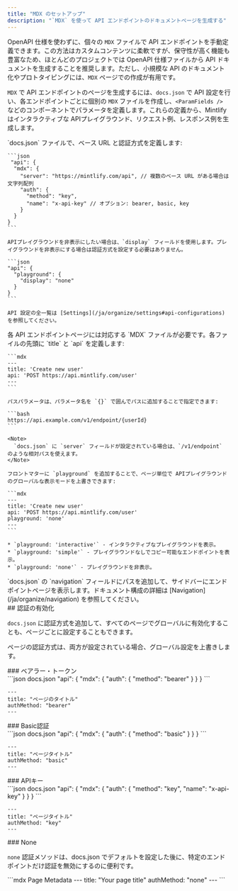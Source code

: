 ```yaml
---
title: "MDX のセットアップ"
description: "`MDX` を使って API エンドポイントのドキュメントページを生成する"
---
```


OpenAPI 仕様を使わずに、個々の `MDX` ファイルで API エンドポイントを手動定義できます。この方法はカスタムコンテンツに柔軟ですが、保守性が高く機能も豊富なため、ほとんどのプロジェクトでは OpenAPI 仕様ファイルから API ドキュメントを生成することを推奨します。ただし、小規模な API のドキュメント化やプロトタイピングには、`MDX` ページでの作成が有用です。

`MDX` で API エンドポイントのページを生成するには、`docs.json` で API 設定を行い、各エンドポイントごとに個別の `MDX` ファイルを作成し、`<ParamFields />` などのコンポーネントでパラメータを定義します。これらの定義から、Mintlify はインタラクティブな APIプレイグラウンド、リクエスト例、レスポンス例を生成します。

<Steps>
  <Step title="API を構成する">
    `docs.json` ファイルで、ベース URL と認証方式を定義します:

    ```json
     "api": {
      "mdx": {
        "server": "https://mintlify.com/api", // 複数のベース URL がある場合は文字列配列
        "auth": {
          "method": "key",
          "name": "x-api-key" // オプション: bearer, basic, key
        }
      }
    }
    ```

    APIプレイグラウンドを非表示にしたい場合は、`display` フィールドを使用します。プレイグラウンドを非表示にする場合は認証方式を設定する必要はありません。

    ```json
    "api": {
      "playground": {
        "display": "none"
      }
    }
    ```

    API 設定の全一覧は [Settings](/ja/organize/settings#api-configurations) を参照してください。
  </Step>

  <Step title="エンドポイントページを作成する">
    各 API エンドポイントページには対応する `MDX` ファイルが必要です。各ファイルの先頭に `title` と `api` を定義します:

    ```mdx
    ---
    title: 'Create new user'
    api: 'POST https://api.mintlify.com/user'
    ---
    ```

    パスパラメータは、パラメータ名を `{}` で囲んでパスに追加することで指定できます:

    ```bash
    https://api.example.com/v1/endpoint/{userId}
    ```

    <Note>
      `docs.json` に `server` フィールドが設定されている場合は、`/v1/endpoint` のような相対パスを使えます。
    </Note>

    フロントマターに `playground` を追加することで、ページ単位で APIプレイグラウンドのグローバルな表示モードを上書きできます:

    ```mdx
    ---
    title: 'Create new user'
    api: 'POST https://api.mintlify.com/user'
    playground: 'none'
    ---
    ```

    * `playground: 'interactive'` - インタラクティブなプレイグラウンドを表示。
    * `playground: 'simple'` - プレイグラウンドなしでコピー可能なエンドポイントを表示。
    * `playground: 'none'` - プレイグラウンドを非表示。
  </Step>

  <Step title="エンドポイントをドキュメントに追加する">
    `docs.json` の `navigation` フィールドにパスを追加して、サイドバーにエンドポイントページを表示します。ドキュメント構成の詳細は [Navigation](/ja/organize/navigation) を参照してください。
  </Step>
</Steps>

<div id="enabling-authentication">
  ## 認証の有効化
</div>

`docs.json` に認証方式を追加して、すべてのページでグローバルに有効化することも、ページごとに設定することもできます。

ページの認証方式は、両方が設定されている場合、グローバル設定を上書きします。

<div id="bearer-token">
  ### ベアラー・トークン
</div>

<CodeGroup>
  ```json docs.json
  "api": {
      "mdx": {
        "auth": {
          "method": "bearer"
        }
      }
  }
  ```

  ```mdx Page Metadata
  ---
  title: "ページのタイトル"
  authMethod: "bearer"
  ---
  ```
</CodeGroup>

<div id="basic-authentication">
  ### Basic認証
</div>

<CodeGroup>
  ```json docs.json
  "api": {
      "mdx": {
        "auth": {
          "method": "basic"
        }
      }
  }
  ```

  ```mdx Page Metadata
  ---
  title: "ページタイトル"
  authMethod: "basic"
  ---
  ```
</CodeGroup>

<div id="api-key">
  ### APIキー
</div>

<CodeGroup>
  ```json docs.json
  "api": {
      "mdx": {
        "auth": {
          "method": "key",
          "name": "x-api-key"
        }
      }
  }
  ```

  ```mdx Page Metadata
  ---
  title: "ページタイトル"
  authMethod: "key"
  ---
  ```
</CodeGroup>

<div id="none">
  ### None
</div>

`none` 認証メソッドは、docs.json でデフォルトを設定した後に、特定のエンドポイントだけ認証を無効にするのに便利です。

<CodeGroup>
  ```mdx Page Metadata
  ---
  title: "Your page title"
  authMethod: "none"
  ---
  ```
</CodeGroup>